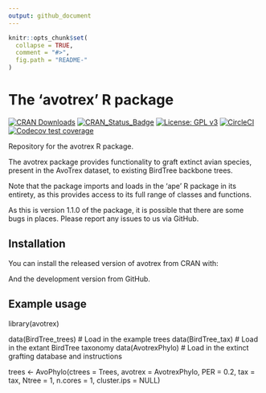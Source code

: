 ```yaml
---
output: github_document
---
```


```r
knitr::opts_chunk$set(
  collapse = TRUE,
  comment = "#>",
  fig.path = "README-"
)
```


# The 'avotrex' R package
[![CRAN Downloads](http://cranlogs.r-pkg.org/badges/grand-total/avotrex)](https://cran.r-project.org/package=avotrex)
[![CRAN_Status_Badge](http://www.r-pkg.org/badges/version/avotrex)](https://cran.r-project.org/package=avotrex)
[![License: GPL v3](https://img.shields.io/badge/License-GPLv3-yellow.svg)](https://www.gnu.org/licenses/gpl-3.0)
[![CircleCI](https://circleci.com/gh/joe-wayman/avotrex/tree/main.svg?style=svg)](https://app.circleci.com/pipelines/github/joe-wayman/avotrex?branch=main)
[![Codecov test coverage](https://codecov.io/gh/joe-wayman/avotrex/branch/main/graph/badge.svg)](https://app.codecov.io/gh/joe-wayman/avotrex?branch=main)


Repository for the avotrex R package.  

The avotrex package provides functionality to graft extinct avian species, present in the AvoTrex dataset, to existing BirdTree backbone trees. 

Note that the package imports and loads in the 'ape' R package in its entirety,
as this provides access to its full range of classes and functions.

As this is version 1.1.0 of the package, it is possible that there are some bugs in places. Please report any issues to us via GitHub.

## Installation

You can install the released version of avotrex from CRAN with:

And the development version from GitHub.

## Example usage

library(avotrex)

data(BirdTree_trees) # Load in the example trees 
data(BirdTree_tax)   # Load in the extant BirdTree taxonomy 
data(AvotrexPhylo)   # Load in the extinct grafting database and instructions

trees <- AvoPhylo(ctrees = Trees, 
avotrex = AvotrexPhylo, PER = 0.2, tax = tax, 
Ntree = 1, n.cores = 1, cluster.ips = NULL)

